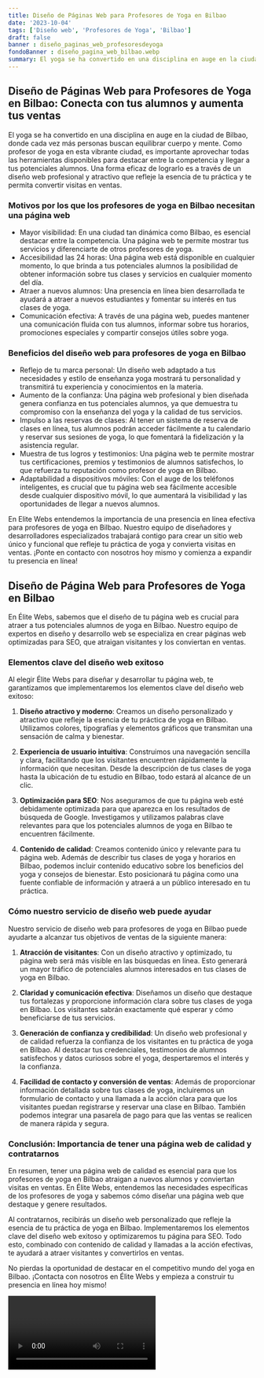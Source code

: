 ```yaml
---
title: Diseño de Páginas Web para Profesores de Yoga en Bilbao
date: '2023-10-04'
tags: ['Diseño web', 'Profesores de Yoga', 'Bilbao']
draft: false
banner : diseño_paginas_web_profesoresdeyoga
fondoBanner : diseño_pagina_web_bilbao.webp
summary: El yoga se ha convertido en una disciplina en auge en la ciudad de Bilbao, donde cada vez más personas buscan equilibrar cuerpo y mente. Como profesor de yoga en esta vibrante ciudad, es importante aprovechar todas las herramientas disponibles para destacar entre la competencia y llegar a tus potenciales alumnos. Una forma eficaz de lograrlo es a través de un diseño web profesional y atractivo que refleje la esencia de tu práctica y te permita convertir visitas en ventas.
---
```


## Diseño de Páginas Web para Profesores de Yoga en Bilbao: Conecta con tus alumnos y aumenta tus ventas

El yoga se ha convertido en una disciplina en auge en la ciudad de Bilbao, donde cada vez más personas buscan equilibrar cuerpo y mente. Como profesor de yoga en esta vibrante ciudad, es importante aprovechar todas las herramientas disponibles para destacar entre la competencia y llegar a tus potenciales alumnos. Una forma eficaz de lograrlo es a través de un diseño web profesional y atractivo que refleje la esencia de tu práctica y te permita convertir visitas en ventas.

### Motivos por los que los profesores de yoga en Bilbao necesitan una página web

- Mayor visibilidad: En una ciudad tan dinámica como Bilbao, es esencial destacar entre la competencia. Una página web te permite mostrar tus servicios y diferenciarte de otros profesores de yoga.
- Accesibilidad las 24 horas: Una página web está disponible en cualquier momento, lo que brinda a tus potenciales alumnos la posibilidad de obtener información sobre tus clases y servicios en cualquier momento del día.
- Atraer a nuevos alumnos: Una presencia en línea bien desarrollada te ayudará a atraer a nuevos estudiantes y fomentar su interés en tus clases de yoga.
- Comunicación efectiva: A través de una página web, puedes mantener una comunicación fluida con tus alumnos, informar sobre tus horarios, promociones especiales y compartir consejos útiles sobre yoga.

### Beneficios del diseño web para profesores de yoga en Bilbao

- Reflejo de tu marca personal: Un diseño web adaptado a tus necesidades y estilo de enseñanza yoga mostrará tu personalidad y transmitirá tu experiencia y conocimientos en la materia.
- Aumento de la confianza: Una página web profesional y bien diseñada genera confianza en tus potenciales alumnos, ya que demuestra tu compromiso con la enseñanza del yoga y la calidad de tus servicios.
- Impulso a las reservas de clases: Al tener un sistema de reserva de clases en línea, tus alumnos podrán acceder fácilmente a tu calendario y reservar sus sesiones de yoga, lo que fomentará la fidelización y la asistencia regular.
- Muestra de tus logros y testimonios: Una página web te permite mostrar tus certificaciones, premios y testimonios de alumnos satisfechos, lo que refuerza tu reputación como profesor de yoga en Bilbao.
- Adaptabilidad a dispositivos móviles: Con el auge de los teléfonos inteligentes, es crucial que tu página web sea fácilmente accesible desde cualquier dispositivo móvil, lo que aumentará la visibilidad y las oportunidades de llegar a nuevos alumnos.

En Elite Webs entendemos la importancia de una presencia en línea efectiva para profesores de yoga en Bilbao. Nuestro equipo de diseñadores y desarrolladores especializados trabajará contigo para crear un sitio web único y funcional que refleje tu práctica de yoga y convierta visitas en ventas. ¡Ponte en contacto con nosotros hoy mismo y comienza a expandir tu presencia en línea!

<GifSeo />

<Cta />

## Diseño de Página Web para Profesores de Yoga en Bilbao

En Élite Webs, sabemos que el diseño de tu página web es crucial para atraer a tus potenciales alumnos de yoga en Bilbao. Nuestro equipo de expertos en diseño y desarrollo web se especializa en crear páginas web optimizadas para SEO, que atraigan visitantes y los conviertan en ventas.

### Elementos clave del diseño web exitoso

Al elegir Élite Webs para diseñar y desarrollar tu página web, te garantizamos que implementaremos los elementos clave del diseño web exitoso:

1. **Diseño atractivo y moderno**: Creamos un diseño personalizado y atractivo que refleje la esencia de tu práctica de yoga en Bilbao. Utilizamos colores, tipografías y elementos gráficos que transmitan una sensación de calma y bienestar.

2. **Experiencia de usuario intuitiva**: Construimos una navegación sencilla y clara, facilitando que los visitantes encuentren rápidamente la información que necesitan. Desde la descripción de tus clases de yoga hasta la ubicación de tu estudio en Bilbao, todo estará al alcance de un clic.

3. **Optimización para SEO**: Nos aseguramos de que tu página web esté debidamente optimizada para que aparezca en los resultados de búsqueda de Google. Investigamos y utilizamos palabras clave relevantes para que los potenciales alumnos de yoga en Bilbao te encuentren fácilmente.

4. **Contenido de calidad**: Creamos contenido único y relevante para tu página web. Además de describir tus clases de yoga y horarios en Bilbao, podemos incluir contenido educativo sobre los beneficios del yoga y consejos de bienestar. Esto posicionará tu página como una fuente confiable de información y atraerá a un público interesado en tu práctica.

### Cómo nuestro servicio de diseño web puede ayudar

Nuestro servicio de diseño web para profesores de yoga en Bilbao puede ayudarte a alcanzar tus objetivos de ventas de la siguiente manera:

1. **Atracción de visitantes**: Con un diseño atractivo y optimizado, tu página web será más visible en las búsquedas en línea. Esto generará un mayor tráfico de potenciales alumnos interesados en tus clases de yoga en Bilbao.

2. **Claridad y comunicación efectiva**: Diseñamos un diseño que destaque tus fortalezas y proporcione información clara sobre tus clases de yoga en Bilbao. Los visitantes sabrán exactamente qué esperar y cómo beneficiarse de tus servicios.

3. **Generación de confianza y credibilidad**: Un diseño web profesional y de calidad refuerza la confianza de los visitantes en tu práctica de yoga en Bilbao. Al destacar tus credenciales, testimonios de alumnos satisfechos y datos curiosos sobre el yoga, despertaremos el interés y la confianza.

4. **Facilidad de contacto y conversión de ventas**: Además de proporcionar información detallada sobre tus clases de yoga, incluiremos un formulario de contacto y una llamada a la acción clara para que los visitantes puedan registrarse y reservar una clase en Bilbao. También podemos integrar una pasarela de pago para que las ventas se realicen de manera rápida y segura.

### Conclusión: Importancia de tener una página web de calidad y contratarnos

En resumen, tener una página web de calidad es esencial para que los profesores de yoga en Bilbao atraigan a nuevos alumnos y conviertan visitas en ventas. En Élite Webs, entendemos las necesidades específicas de los profesores de yoga y sabemos cómo diseñar una página web que destaque y genere resultados.

Al contratarnos, recibirás un diseño web personalizado que refleje la esencia de tu práctica de yoga en Bilbao. Implementaremos los elementos clave del diseño web exitoso y optimizaremos tu página para SEO. Todo esto, combinado con contenido de calidad y llamadas a la acción efectivas, te ayudará a atraer visitantes y convertirlos en ventas.

No pierdas la oportunidad de destacar en el competitivo mundo del yoga en Bilbao. ¡Contacta con nosotros en Élite Webs y empieza a construir tu presencia en línea hoy mismo!

<Video />

<CtaBot job='Profesores de Yoga' city='Bilbao'/>

<Gmaps query='Bilbao+españa+maps' />